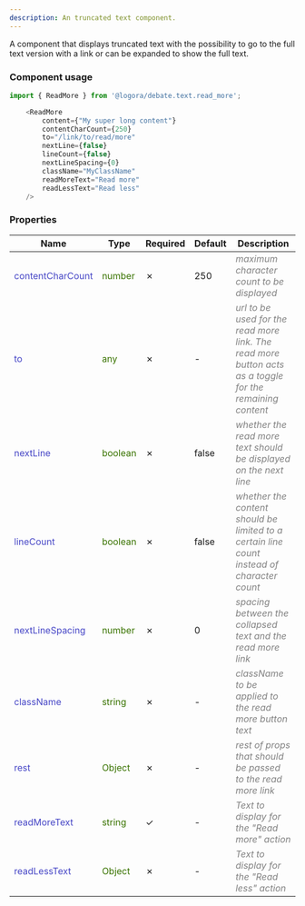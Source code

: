 ```yaml
---
description: An truncated text component.
---
```



A component that displays truncated text with the possibility to go to the full text version with a link or can be expanded to show the full text.


### Component usage
```js
import { ReadMore } from '@logora/debate.text.read_more';
```

```js
    <ReadMore
        content={"My super long content"}
        contentCharCount={250}
        to="/link/to/read/more"
        nextLine={false}
        lineCount={false}
        nextLineSpacing={0}
        className="MyClassName"
        readMoreText="Read more"
        readLessText="Read less"
    />
```

### Properties
| **Name**      | **Type** | **Required** | **Default** | **Description**
| ----------- | ----------- | ----------- | ----------- | ----------- |
| <font color='#4646c6'>contentCharCount</font> | <font color="#397300">number</font> | &cross; | 250 | <font color="grey">*maximum character count to be displayed*</font> |
| <font color='#4646c6'>to</font> | <font color="#397300">any</font> | &cross; | - | <font color="grey">*url to be used for the read more link. The read more button acts as a toggle for the remaining content*</font> |
| <font color='#4646c6'>nextLine</font> | <font color="#397300">boolean</font> | &cross; | false | <font color="grey">*whether the read more text should be displayed on the next line*</font> |
| <font color='#4646c6'>lineCount</font> | <font color="#397300">boolean</font> | &cross; | false | <font color="grey">*whether the content should be limited to a certain line count instead of character count*</font>
| <font color='#4646c6'>nextLineSpacing</font> | <font color="#397300">number</font> | &cross; | 0 | <font color="grey">*spacing between the collapsed text and the read more link*</font> |
| <font color='#4646c6'>className</font> | <font color="#397300">string</font> | &cross; | - | <font color="grey">*className to be applied to the read more button text*</font> |
| <font color='#4646c6'>rest</font> | <font color="#397300">Object</font> | &cross; | - | <font color="grey">*rest of props that should be passed to the read more link*</font> |
| <font color='#4646c6'>readMoreText</font> | <font color="#397300">string</font> | &check; | - | <font color="grey">*Text to display for the "Read more" action*</font> |
| <font color='#4646c6'>readLessText</font> | <font color="#397300">Object</font> | &cross; | - | <font color="grey">*Text to display for the "Read less" action*</font> |